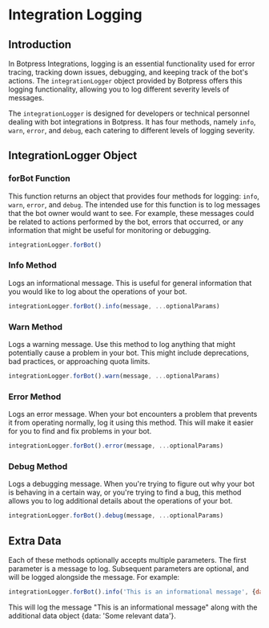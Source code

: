 
# Integration Logging

## Introduction

In Botpress Integrations, logging is an essential functionality used for error tracing, tracking down issues, debugging, and keeping track of the bot's actions. The `integrationLogger` object provided by Botpress offers this logging functionality, allowing you to log different severity levels of messages.

The `integrationLogger` is designed for developers or technical personnel dealing with bot integrations in Botpress. It has four methods, namely `info`, `warn`, `error`, and `debug`, each catering to different levels of logging severity.

## IntegrationLogger Object

### forBot Function

This function returns an object that provides four methods for logging: `info`, `warn`, `error`, and `debug`. The intended use for this function is to log messages that the bot owner would want to see. For example, these messages could be related to actions performed by the bot, errors that occurred, or any information that might be useful for monitoring or debugging.

```javascript
integrationLogger.forBot()
```

### Info Method
Logs an informational message. This is useful for general information that you would like to log about the operations of your bot.

```javascript
integrationLogger.forBot().info(message, ...optionalParams)
```

### Warn Method
Logs a warning message. Use this method to log anything that might potentially cause a problem in your bot. This might include deprecations, bad practices, or approaching quota limits.

```javascript
integrationLogger.forBot().warn(message, ...optionalParams)
```

### Error Method
Logs an error message. When your bot encounters a problem that prevents it from operating normally, log it using this method. This will make it easier for you to find and fix problems in your bot.

```javascript
integrationLogger.forBot().error(message, ...optionalParams)
```

### Debug Method
Logs a debugging message. When you're trying to figure out why your bot is behaving in a certain way, or you're trying to find a bug, this method allows you to log additional details about the operations of your bot.

```javascript
integrationLogger.forBot().debug(message, ...optionalParams)
```

## Extra Data
Each of these methods optionally accepts multiple parameters. The first parameter is a message to log. Subsequent parameters are optional, and will be logged alongside the message. For example:

```javascript
integrationLogger.forBot().info('This is an informational message', {data: 'Some relevant data'})
```

This will log the message "This is an informational message" along with the additional data object {data: 'Some relevant data'}.